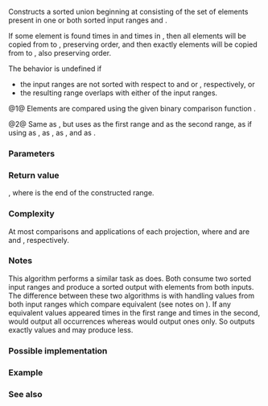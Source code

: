 {{cpp/ranges/title|set_union|set_union_result}}
{{cpp/algorithm/ranges/navbar}}
{{dcl begin}}
{{dcl header|algorithm}}
{{dcl h|Call signature}}
{{dcl|num=1|since=c++20|1=
template&lt; std::input_iterator I1, std::sentinel_for&lt;I1&gt; S1,
          std::input_iterator I2, std::sentinel_for&lt;I2&gt; S2,
          std::weakly_incrementable O, class Comp = ranges::less,
          class Proj1 = std::identity, class Proj2 = std::identity &gt;
requires std::mergeable&lt;I1, I2, O, Comp, Proj1, Proj2&gt;
constexpr set_union_result&lt;I1, I2, O&gt;
    set_union( I1 first1, S1 last1, I2 first2, S2 last2,
               O result, Comp comp = {},
               Proj1 proj1 = {}, Proj2 proj2 = {} );
}}
{{dcl|num=2|since=c++20|1=
template&lt; ranges::input_range R1, ranges::input_range R2,
          std::weakly_incrementable O, class Comp = ranges::less,
          class Proj1 = std::identity, class Proj2 = std::identity &gt;
requires std::mergeable&lt;ranges::iterator_t&lt;R1&gt;, ranges::iterator_t&lt;R2&gt;,
                        O, Comp, Proj1, Proj2&gt;
constexpr set_union_result&lt;ranges::borrowed_iterator_t&lt;R1&gt;,
                           ranges::borrowed_iterator_t&lt;R2&gt;, O&gt;
    set_union( R1&amp;&amp; r1, R2&amp;&amp; r2, O result, Comp comp = {},
               Proj1 proj1 = {}, Proj2 proj2 = {} );
}}
{{dcl h|Helper types}}
{{dcl|num=3|since=c++20|1=
template&lt; class I1, class I2, class O &gt;
using set_union_result = ranges::in_in_out_result&lt;I1, I2, O&gt;;
}}
{{dcl end}}

Constructs a sorted union beginning at {{c|result}} consisting of the set of elements present in one or both sorted input ranges {{range|first1|last1}} and {{range|first2|last2}}.

If some element is found {{tt|m}} times in {{range|first1|last1}} and {{tt|n}} times in {{range|first2|last2}}, then all {{tt|m}} elements will be copied from {{range|first1|last1}} to {{c|result}}, preserving order, and then exactly {{c|max(n - m, 0)}} elements will be copied from {{range|first2|last2}} to {{c|result}}, also preserving order.

The behavior is undefined if
* the input ranges are not sorted with respect to {{c|comp}} and {{c|proj1}} or {{c|proj2}}, respectively, or
* the resulting range overlaps with either of the input ranges.

@1@ Elements are compared using the given binary comparison function {{c|comp}}.

@2@ Same as {{v|1}}, but uses {{c|r1}} as the first range and {{c|r2}} as the second range, as if using {{c|ranges::begin(r1)}} as {{c|first1}}, {{c|ranges::end(r1)}} as {{c|last1}}, {{c|ranges::begin(r2)}} as {{c|first2}}, and {{c|ranges::end(r2)}} as {{c|last2}}.

{{cpp/ranges/niebloid}}

===Parameters===
{{par begin}}
{{par|first1, last1|iterator-sentinel pair denoting the first input sorted range}}
{{par|first2, last2|iterator-sentinel pair denoting the second input sorted range}}
{{par|r1|the first input sorted range}}
{{par|r2|the second input sorted range}}
{{par|result|the beginning of the output range}}
{{par|comp|comparison to apply to the projected elements}}
{{par|proj1|projection to apply to the elements in the first range}}
{{par|proj2|projection to apply to the elements in the second range}}
{{par end}}

===Return value===
{{c|{last1, last2, result_last} }}, where {{c|result_last}} is the end of the constructed range.

===Complexity===
At most {{mathjax-or|\(\scriptsize 2\cdot(N_1+N_2)-1\)|2&amp;middot;(N{{su|b=1}}+N{{su|b=2}})-1}} comparisons and applications of each projection, where {{mathjax-or|\(\scriptsize N_1\)|N{{su|b=1}}}} and {{mathjax-or|\(\scriptsize N_2\)|N{{su|b=2}}}} are {{c|ranges::distance(first1, last1)}} and {{c|ranges::distance(first2, last2)}}, respectively.

===Notes===
This algorithm performs a similar task as {{lc|ranges::merge}} does. Both consume two sorted input ranges and produce a sorted output with elements from both inputs. The difference between these two algorithms is with handling values from both input ranges which compare equivalent (see notes on {{named req|LessThanComparable}}). If any equivalent values appeared {{tt|n}} times in the first range and {{tt|m}} times in the second, {{lc|ranges::merge}} would output all {{c|n+m}} occurrences whereas {{tt|ranges::set_union}} would output {{c|std::max(n, m)}} ones only. So {{lc|ranges::merge}} outputs exactly {{mathjax-or|\(\scriptsize (N_1+N_2)\)|(N{{su|b=1}}+N{{su|b=2}})}} values and {{tt|ranges::set_union}} may produce less.

===Possible implementation===
{{eq fun|1=
struct set_union_fn
{
    template&lt;std::input_iterator I1, std::sentinel_for&lt;I1&gt; S1,
             std::input_iterator I2, std::sentinel_for&lt;I2&gt; S2,
             std::weakly_incrementable O, class Comp = ranges::less,
             class Proj1 = std::identity, class Proj2 = std::identity&gt;
    requires std::mergeable&lt;I1, I2, O, Comp, Proj1, Proj2&gt;
    constexpr ranges::set_union_result&lt;I1, I2, O&gt;
        operator()(I1 first1, S1 last1, I2 first2, S2 last2,
                   O result, Comp comp = {},
                   Proj1 proj1 = {}, Proj2 proj2 = {}) const
    {
        for (; !(first1 == last1 or first2 == last2); ++result)
        {
            if (std::invoke(comp, std::invoke(proj1, *first1), 
                                  std::invoke(proj2, *first2)))
            {
                *result = *first1;
                ++first1;
            }
            else if (std::invoke(comp, std::invoke(proj2, *first2),
                                       std::invoke(proj1, *first1)))
            {
                *result = *first2;
                ++first2;
            }
            else
            {
                *result = *first1;
                ++first1;
                ++first2;
            }
        }
        auto res1 = ranges::copy(std::move(first1), std::move(last1), std::move(result));
        auto res2 = ranges::copy(std::move(first2), std::move(last2), std::move(res1.out));
        return {std::move(res1.in), std::move(res2.in), std::move(res2.out)};
    }

    template&lt;ranges::input_range R1, ranges::input_range R2,
             std::weakly_incrementable O, class Comp = ranges::less,
             class Proj1 = std::identity, class Proj2 = std::identity&gt;
    requires std::mergeable&lt;ranges::iterator_t&lt;R1&gt;, ranges::iterator_t&lt;R2&gt;,
                            O, Comp, Proj1, Proj2&gt;
    constexpr ranges::set_union_result&lt;ranges::borrowed_iterator_t&lt;R1&gt;,
                                       ranges::borrowed_iterator_t&lt;R2&gt;, O&gt;
        operator()(R1&amp;&amp; r1, R2&amp;&amp; r2, O result, Comp comp = {},
                   Proj1 proj1 = {}, Proj2 proj2 = {}) const
    {
        return (*this)(ranges::begin(r1), ranges::end(r1),
                       ranges::begin(r2), ranges::end(r2),
                       std::move(result), std::move(comp),
                       std::move(proj1), std::move(proj2));
    }
};

inline constexpr set_union_fn set_union {};
}}

===Example===
{{example
|code=
#include &lt;algorithm&gt;
#include &lt;iostream&gt;
#include &lt;iterator&gt;
#include &lt;vector&gt;

void print(const auto&amp; in1, const auto&amp; in2, auto first, auto last)
{
    std::cout &lt;&lt; "{ ";
    for (const auto&amp; e : in1)
        std::cout &lt;&lt; e &lt;&lt; ' ';
    std::cout &lt;&lt; "} ∪ { ";
    for (const auto&amp; e : in2)
        std::cout &lt;&lt; e &lt;&lt; ' ';
    std::cout &lt;&lt; "} =\n{ ";
    while (!(first == last))
        std::cout &lt;&lt; *first++ &lt;&lt; ' ';
    std::cout &lt;&lt; "}\n\n";
}

int main()
{
    std::vector&lt;int&gt; in1, in2, out;

    in1 = {1, 2, 3, 4, 5};
    in2 = {      3, 4, 5, 6, 7};
    out.resize(in1.size() + in2.size());
    const auto ret = std::ranges::set_union(in1, in2, out.begin());
    print(in1, in2, out.begin(), ret.out);

    in1 = {1, 2, 3, 4, 5, 5, 5};
    in2 = {      3, 4, 5, 6, 7};
    out.clear();
    out.reserve(in1.size() + in2.size());
    std::ranges::set_union(in1, in2, std::back_inserter(out));
    print(in1, in2, out.cbegin(), out.cend());
}
|output=
{ 1 2 3 4 5 } ∪ { 3 4 5 6 7 } =
{ 1 2 3 4 5 6 7 }

{ 1 2 3 4 5 5 5 } ∪ { 3 4 5 6 7 } =
{ 1 2 3 4 5 5 5 6 7 }
}}

===See also===
{{dsc begin}}
{{dsc inc|cpp/algorithm/ranges/dsc set_difference}}
{{dsc inc|cpp/algorithm/ranges/dsc set_intersection}}
{{dsc inc|cpp/algorithm/ranges/dsc set_symmetric_difference}}
{{dsc inc|cpp/algorithm/ranges/dsc merge}}
{{dsc inc|cpp/algorithm/ranges/dsc includes}}
{{dsc inc|cpp/algorithm/dsc set_union}}
{{dsc end}}

{{langlinks|de|es|fr|it|ja|pt|ru|zh}}